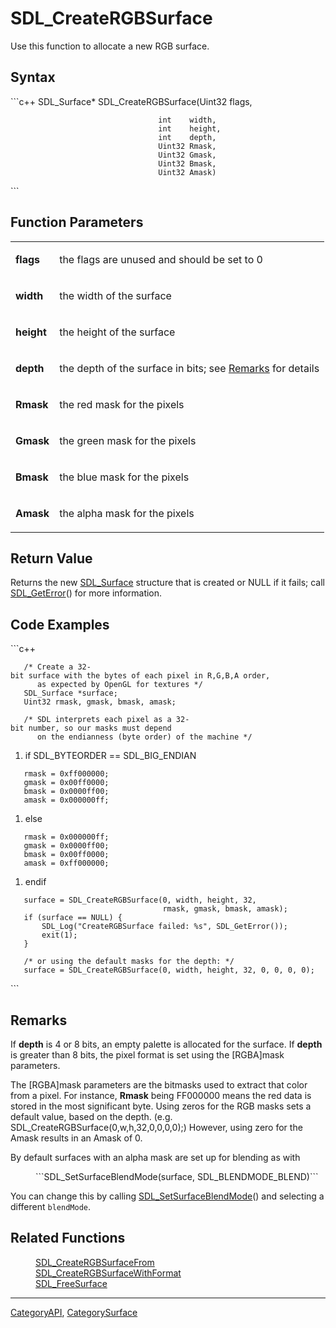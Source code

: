 <!-- pragma section-numbers off -->
<!-- pragma disable-camelcase -->

= SDL_CreateRGBSurface =
Use this function to allocate a new RGB surface.


== Syntax ==
```c++
SDL_Surface* SDL_CreateRGBSurface(Uint32 flags,
                                  int    width,
                                  int    height,
                                  int    depth,
                                  Uint32 Rmask,
                                  Uint32 Gmask,
                                  Uint32 Bmask,
                                  Uint32 Amask)
```

== Function Parameters ==
{|
|'''flags'''
|the flags are unused and should be set to 0
|-
|'''width'''
|the width of the surface
|-
|'''height'''
|the height of the surface
|-
|'''depth'''
|the depth of the surface in bits; see [[#Remarks|Remarks]] for details
|-
|'''Rmask'''
|the red mask for the pixels
|-
|'''Gmask'''
|the green mask for the pixels
|-
|'''Bmask'''
|the blue mask for the pixels
|-
|'''Amask'''
|the alpha mask for the pixels
|}

== Return Value ==
Returns the new [[SDL_Surface]] structure that is created or NULL if it fails; call [[SDL_GetError]]() for more information.

== Code Examples ==
```c++
    /* Create a 32-bit surface with the bytes of each pixel in R,G,B,A order,
       as expected by OpenGL for textures */
    SDL_Surface *surface;
    Uint32 rmask, gmask, bmask, amask;

    /* SDL interprets each pixel as a 32-bit number, so our masks must depend
       on the endianness (byte order) of the machine */
#if SDL_BYTEORDER == SDL_BIG_ENDIAN
    rmask = 0xff000000;
    gmask = 0x00ff0000;
    bmask = 0x0000ff00;
    amask = 0x000000ff;
#else
    rmask = 0x000000ff;
    gmask = 0x0000ff00;
    bmask = 0x00ff0000;
    amask = 0xff000000;
#endif

    surface = SDL_CreateRGBSurface(0, width, height, 32,
                                   rmask, gmask, bmask, amask);
    if (surface == NULL) {
        SDL_Log("CreateRGBSurface failed: %s", SDL_GetError());
        exit(1);
    }

    /* or using the default masks for the depth: */
    surface = SDL_CreateRGBSurface(0, width, height, 32, 0, 0, 0, 0);
```

== Remarks ==
If '''depth''' is 4 or 8 bits, an empty palette is allocated for the surface. If '''depth''' is greater than 8 bits, the pixel format is set using the [RGBA]mask parameters.

The [RGBA]mask parameters are the bitmasks used to extract that color from a pixel. For instance, '''Rmask''' being FF000000 means the red data is stored in the most  significant byte. Using zeros for the RGB masks sets a default value, based on the depth. (e.g. SDL_CreateRGBSurface(0,w,h,32,0,0,0,0);) However, using zero for the Amask results in an Amask of 0.

By default surfaces with an alpha mask are set up for blending as with
:```SDL_SetSurfaceBlendMode(surface, SDL_BLENDMODE_BLEND)```
You can change this by calling [[SDL_SetSurfaceBlendMode]]() and selecting a different <code>blendMode</code>.


== Related Functions ==
:[[SDL_CreateRGBSurfaceFrom]]
:[[SDL_CreateRGBSurfaceWithFormat]]
:[[SDL_FreeSurface]]

----
[[CategoryAPI]], [[CategorySurface]]
